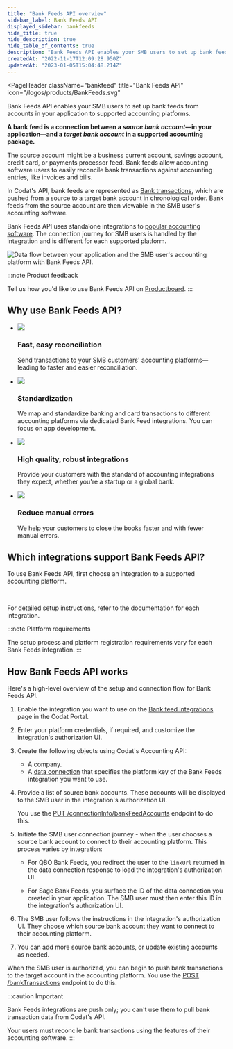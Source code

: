 ```yaml
---
title: "Bank Feeds API overview"
sidebar_label: Bank Feeds API
displayed_sidebar: bankfeeds
hide_title: true
hide_description: true
hide_table_of_contents: true
description: "Bank Feeds API enables your SMB users to set up bank feeds from accounts in your application to supported accounting platforms."
createdAt: "2022-11-17T12:09:28.950Z"
updatedAt: "2023-01-05T15:04:48.214Z"
---
```



<Head>
  <meta property="og:image" content="/img/old/fd21af0-codat_whitepaper_accounting-automation_diagram_B.png"/>
</Head>


<PageHeader 
  className="bankfeed"
  title="Bank Feeds API"
  icon="/logos/products/BankFeeds.svg"
>
  <p>
    Bank Feeds API enables your SMB users to set up bank feeds from accounts in your application to supported accounting platforms.
  </p>
</PageHeader>

**A bank feed is a connection between a _source bank account_—in your application—and a _target bank account_ in a supported accounting package.**

The source account might be a business current account, savings account, credit card, or payments processor feed. Bank feeds allow accounting software users to easily reconcile bank transactions against accounting entries, like invoices and bills.

In Codat's API, bank feeds are represented as [Bank transactions](/accounting-api#/schemas/BankTransactions), which are pushed from a source to a target bank account in chronological order. Bank feeds from the source account are then viewable in the SMB user's accounting software.

Bank Feeds API uses standalone integrations to [popular accounting software](/bank-feeds-api/overview#which-integrations-support-bank-feeds-api). The connection journey for SMB users is handled by the integration and is different for each supported platform.

<img
  src="/img/old/fd21af0-codat_whitepaper_accounting-automation_diagram_B.png"
  alt="Data flow between your application and the SMB user's accounting platform with Bank Feeds API."
/>

:::note Product feedback

Tell us how you'd like to use Bank Feeds API on <a className="external" href="https://codat.productboard.com/feature-board/1378101-feature-organization/features/11073763/detail" target="_blank">Productboard</a>.
:::

## Why use Bank Feeds API?

<ul className="card-container col-2">
  <li className="card">
    <div class="header">
      <img
        src="https://www.codat.io/wp-content/themes/class/dist/images/copy-feature-bullet.svg"
        class="mini-icon"
      />
      <h3>Fast, easy reconciliation</h3>
    </div>
    <p>
      Send transactions to your SMB customers' accounting
      platforms&mdash;leading to faster and easier reconciliation.
    </p>
  </li>
  <li className="card">
    <div class="header">
      <img
        src="https://www.codat.io/wp-content/themes/class/dist/images/copy-feature-bullet.svg"
        class="mini-icon"
      />
      <h3>Standardization</h3>
    </div>
    <p>
      We map and standardize banking and card transactions to different
      accounting platforms via dedicated Bank Feed integrations. You can focus
      on app development.
    </p>
  </li>
  <li className="card">
    <div class="header">
      <img
        src="https://www.codat.io/wp-content/themes/class/dist/images/copy-feature-bullet.svg"
        class="mini-icon"
      />
      <h3>High quality, robust integrations</h3>
    </div>
    <p>
      Provide your customers with the standard of accounting integrations they
      expect, whether you're a startup or a global bank.
    </p>
  </li>
  <li className="card">
    <div class="header">
      <img
        src="https://www.codat.io/wp-content/themes/class/dist/images/copy-feature-bullet.svg"
        class="mini-icon"
      />
      <h3>Reduce manual errors</h3>
    </div>
    <p>
      We help your customers to close the books faster and with fewer manual
      errors.
    </p>
  </li>
</ul>

## Which integrations support Bank Feeds API?

To use Bank Feeds API, first choose an integration to a supported accounting platform.

<br/>

<IntegrationsList integrations={bankfeedsIntegrations}/>

For detailed setup instructions, refer to the documentation for each integration.

:::note Platform requirements

The setup process and platform registration requirements vary for each Bank Feeds integration.
:::

## How Bank Feeds API works

Here's a high-level overview of the setup and connection flow for Bank Feeds API.

1. Enable the integration you want to use on the <a className="external" href="https://app.codat.io/settings/integrations/bankfeeds" target="_blank">Bank feed integrations</a> page in the Codat Portal.

2. Enter your platform credentials, if required, and customize the integration's authorization UI.

3. Create the following objects using Codat's Accounting API:

   - A company.
   - A [data connection](/core-concepts/connections) that specifies the platform key of the Bank Feeds integration you want to use.

4. Provide a list of source bank accounts. These accounts will be displayed to the SMB user in the integration's authorization UI.

   You use the <a href="/bank-feeds-api#/operations/put-bank-feeds" target="_blank">PUT /connectionInfo/bankFeedAccounts</a> endpoint to do this.

5. Initiate the SMB user connection journey - when the user chooses a source bank account to connect to their accounting platform. This process varies by integration:

   - For QBO Bank Feeds, you redirect the user to the `linkUrl` returned in the data connection response to load the integration's authorization UI.

   - For Sage Bank Feeds, you surface the ID of the data connection you created in your application. The SMB user must then enter this ID in the integration's authorization UI.

6. The SMB user follows the instructions in the integration's authorization UI. They choose which source bank account they want to connect to their accounting platform.

7. You can add more source bank accounts, or update existing accounts as needed.

When the SMB user is authorized, you can begin to push bank transactions to the target account in the accounting platform. You use the [POST /bankTransactions](/accounting-api#/operations/post-bank-transactions) endpoint to do this.

:::caution Important

Bank Feeds integrations are push only; you can't use them to pull bank transaction data from Codat's API.

Your users must reconcile bank transactions using the features of their accounting software.
:::
